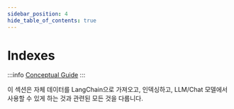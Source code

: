 ```yaml
---
sidebar_position: 4
hide_table_of_contents: true
---
```



# Indexes

:::info
[Conceptual Guide](https://docs.langchain.com/docs/components/indexing)
:::

이 섹션은 자체 데이터를 LangChain으로 가져오고, 인덱싱하고, LLM/Chat 모델에서 사용할 수 있게 하는 것과 관련된 모든 것을 다룹니다.

<DocCardList />
